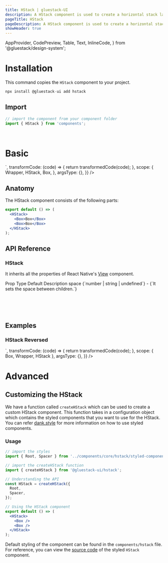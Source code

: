 ```yaml
---
title: HStack | gluestack-UI
description: A HStack component is used to create a horizontal stack layout for child components.
pageTitle: HStack
pageDescription: A HStack component is used to create a horizontal stack layout for child components.
showHeader: true
---
```



<Meta title="components/Layout/HStack" />

  AppProvider,
  CodePreview,
  Table,
  Text,
  InlineCode,
} from '@gluestack/design-system';


# Installation

This command copies the `HStack` component to your project.

```jsx
npx install @gluestack-ui add hstack
```

## Import

```jsx
// import the component from your component folder
import { HStack } from 'components';
```

<br />

# Basic

<AppProvider>
  <CodePreview
    showComponentRenderer={true}
    showArgsController={false}
    metaData={{
      code: `
<HStack space="md" >
  <Box sx={{ w: 100, h: 100, bg: '$blue300' }} />
  <Box sx={{ w: 100, h: 100, bg: '$blue400' }} />
  <Box sx={{ w: 100, h: 100, bg: '$blue500' }} />
</HStack>
`,
      transformCode: (code) => {
        return transformedCode(code);
      },
      scope: {
        Wrapper,
        HStack,
        Box,
      },
      argsType: {},
    }}
  />
</AppProvider>
<br />

## Anatomy

The HStack component consists of the following parts:

```jsx
export default () => (
  <HStack>
    <Box>Box</Box>
    <Box>Box</Box>
  </HStack>
);
```

## API Reference

### HStack

It inherits all the properties of React Native's [View](https://reactnative.dev/docs/view#props) component.

<AppProvider>
  <Table>
    <Table.THead>
      <Table.TR>
        <Table.TH>
          <Table.TText>Prop</Table.TText>
        </Table.TH>
        <Table.TH>
          <Table.TText>Type</Table.TText>
        </Table.TH>
        <Table.TH>
          <Table.TText>Default</Table.TText>
        </Table.TH>
        <Table.TH>
          <Table.TText>Description</Table.TText>
        </Table.TH>
      </Table.TR>
    </Table.THead>
    <Table.TBody>
      <Table.TR>
        <Table.TD>
          <Table.TText>
            <InlineCode>space</InlineCode>
          </Table.TText>
        </Table.TD>
        <Table.TD>
          <Table.TText>{`number | string | undefined`}</Table.TText>
        </Table.TD>
        <Table.TD>
          <Table.TText>-</Table.TText>
        </Table.TD>
        <Table.TD>
          <Table.TText>{`It sets the space between children.`}</Table.TText>
        </Table.TD>
      </Table.TR>
    </Table.TBody>
  </Table>
</AppProvider>

<br />
<br />

## Examples

### HStack Reversed

<AppProvider>
  <CodePreview
    showComponentRenderer={true}
    showArgsController={false}
    metaData={{
      code: `
<HStack space="md" reversed>
  <Box sx={{ w: 100, h: 100, bg: '$blue300' }} />
  <Box sx={{ w: 100, h: 100, bg: '$blue400' }} />
  <Box sx={{ w: 100, h: 100, bg: '$blue500' }} />
</HStack>
`,
      transformCode: (code) => {
        return transformedCode(code);
      },
      scope: { Box, Wrapper, HStack },
      argsType: {},
    }}
  />
</AppProvider>

<br />

# Advanced

## Customizing the HStack

We have a function called `createHStack` which can be used to create a custom HStack component. This function takes in a configuration object which contains the styled components that you want to use for the HStack. You can refer [dank.style](https://dank.style/) for more information on how to use styled components.

### Usage

```jsx
// import the styles
import { Root, Spacer } from '../components/core/hstack/styled-components';

// import the createHStack function
import { createHStack } from '@gluestack-ui/hstack';

// Understanding the API
const HStack = createHStack({
  Root,
  Spacer,
});

// Using the HStack component
export default () => (
  <HStack>
    <Box />
    <Box />
  </HStack>
);
```

Default styling of the component can be found in the `components/hstack` file. For reference, you can view the [source code](https://github.com/gluestack/gluestack-ui/blob/development/example/storybook/src/ui-components/HStack/index.tsx) of the styled `HStack` component.
